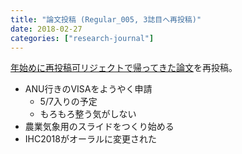 ```yaml
---
title: "論文投稿 (Regular_005, 3誌目へ再投稿)"
date: 2018-02-27
categories: ["research-journal"]
---
```


[年始めに再投稿可リジェクトで帰ってきた論文](https://keachmurakami.github.io/2018/01/04/pub_etr_model.html)を再投稿。

- ANU行きのVISAをようやく申請
  - 5/7入りの予定
  - もろもろ整う気がしない
- 農業気象用のスライドをつくり始める
- IHC2018がオーラルに変更された